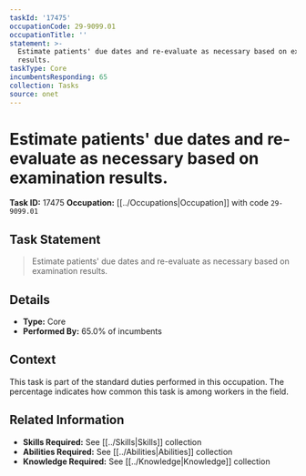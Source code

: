 ```yaml
---
taskId: '17475'
occupationCode: 29-9099.01
occupationTitle: ''
statement: >-
  Estimate patients' due dates and re-evaluate as necessary based on examination
  results.
taskType: Core
incumbentsResponding: 65
collection: Tasks
source: onet
---
```

# Estimate patients' due dates and re-evaluate as necessary based on examination results.

**Task ID:** 17475
**Occupation:** [[../Occupations|Occupation]] with code `29-9099.01`

## Task Statement

> Estimate patients' due dates and re-evaluate as necessary based on examination results.

## Details

- **Type:** Core
- **Performed By:** 65.0% of incumbents

## Context

This task is part of the standard duties performed in this occupation. The percentage indicates how common this task is among workers in the field.

## Related Information

- **Skills Required:** See [[../Skills|Skills]] collection
- **Abilities Required:** See [[../Abilities|Abilities]] collection
- **Knowledge Required:** See [[../Knowledge|Knowledge]] collection
